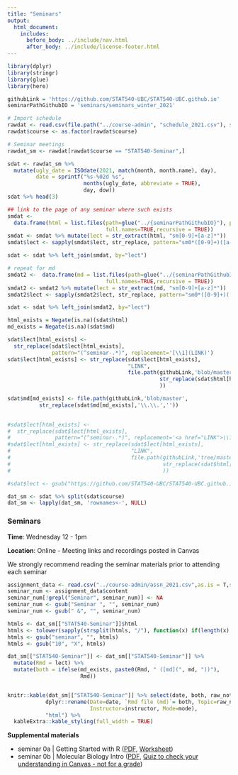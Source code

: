 ```yaml
---
title: "Seminars"
output:
  html_document:
    includes:
      before_body: ../include/nav.html
      after_body: ../include/license-footer.html
---
```



```r
library(dplyr)
library(stringr)
library(glue)
library(here)
```

```r
githubLink = 'https://github.com/STAT540-UBC/STAT540-UBC.github.io'
seminarPathGithubIO = 'seminars/seminars_winter_2021'

# Import schedule
rawdat <- read.csv(file.path("../course-admin", "schedule_2021.csv"), stringsAsFactors = FALSE, colClasses = list(course = 'factor', dow = 'factor'))
rawdat$course <- as.factor(rawdat$course)

# Seminar meetings 
rawdat_sm <- rawdat[rawdat$course == "STAT540-Seminar",]

sdat <- rawdat_sm %>%
  mutate(ugly_date = ISOdate(2021, match(month, month.name), day),
         date = sprintf("%s-%02d %s",
                        months(ugly_date, abbreviate = TRUE),
                        day, dow))
sdat %>% head(3)

## link to the page of any seminar where such exists
smdat <-
  data.frame(html = list.files(path=glue("../{seminarPathGithubIO}"), pattern = '^sm.*(\\.Rmd)$', 
                               full.names=TRUE,recursive = TRUE))
smdat <- smdat %>% mutate(lect = str_extract(html, "sm[0-9]+[a-z]*"))
smdat$lect <- sapply(smdat$lect, str_replace, pattern="sm0*([0-9]+)([a-z]*)", replacement="seminar-\\1\\2")

sdat <- sdat %>% left_join(smdat, by="lect")

# repeat for md
smdat2 <-  data.frame(md = list.files(path=glue("../{seminarPathGithubIO}"), pattern = '^sm.*(\\.md)$', 
                               full.names=TRUE,recursive = TRUE))
smdat2 <- smdat2 %>% mutate(lect = str_extract(md, "sm[0-9]+[a-z]*"))
smdat2$lect <- sapply(smdat2$lect, str_replace, pattern="sm0*([0-9]+)([a-z]*)", replacement="seminar-\\1\\2")

sdat <- sdat %>% left_join(smdat2, by="lect")

html_exists = Negate(is.na)(sdat$html)
md_exists = Negate(is.na)(sdat$md)

sdat$lect[html_exists] <-
  str_replace(sdat$lect[html_exists],
              pattern="(^seminar-.*)", replacement='[\\1](LINK)')
sdat$lect[html_exists] <- str_replace(sdat$lect[html_exists], 
                                      "LINK", 
                                      file.path(githubLink,'blob/master',
                                                str_replace(sdat$html[html_exists],'\\.\\.','')
                                                ))

sdat$md[md_exists] <- file.path(githubLink,'blob/master',
          str_replace(sdat$md[md_exists],'\\.\\.',''))
                                                

#sdat$lect[html_exists] <-
#  str_replace(sdat$lect[html_exists],
#              pattern="(^seminar-.*)", replacement='<a href="LINK">\\1</a>')
#sdat$lect[html_exists] <- str_replace(sdat$lect[html_exists], 
#                                      "LINK", 
#                                      file.path(githubLink,'tree/master',
#                                                str_replace(sdat$html[html_exists],'\\.\\.','')
#                                                ))

#sdat$lect <- gsub("https://github.com/STAT540-UBC/STAT540-UBC.github.io/blob/master/", "..", sdat$lect)

dat_sm <- sdat %>% split(sdat$course)
dat_sm <- lapply(dat_sm, 'rownames<-', NULL)
```


<!-- unholy hack to make following two tables less wide and the same wide -->
<style type="text/css">
table {
   max-width: 70%;
}
</style>

### Seminars

**Time**: Wednesday 12 - 1pm

**Location**: Online - Meeting links and recordings posted in Canvas

We strongly recommend reading the seminar materials prior to attending each seminar

```r
assignment_data <- read.csv("../course-admin/assn_2021.csv",as.is = T,sep = ",")
seminar_num <- assignment_data$content
seminar_num[!grepl("Seminar", seminar_num)] <- NA
seminar_num <- gsub("Seminar ", "", seminar_num)
seminar_num <- gsub(" &", "", seminar_num)

htmls <- dat_sm[["STAT540-Seminar"]]$html
htmls <- tolower(sapply(strsplit(htmls, "/"), function(x) if(length(x) > 1){x[[4]]}else{x}))
htmls <- gsub("seminar", "", htmls)
htmls <- gsub("10", "X", htmls)

dat_sm[["STAT540-Seminar"]] <- dat_sm[["STAT540-Seminar"]] %>% 
  mutate(Rmd = lect) %>%
  mutate(both = ifelse(md_exists, paste0(Rmd, " ([md](", md, "))"), 
                       Rmd))


knitr::kable(dat_sm[["STAT540-Seminar"]] %>% select(date, both, raw_notes, instructor, mode) %>%
            dplyr::rename(Date=date, `Rmd file (md)`= both, Topic=raw_notes, 
                          Instructor=instructor, Mode=mode), 
            "html") %>% 
  kableExtra::kable_styling(full_width = TRUE)
```

**Supplemental materials** 

  * seminar 0a | Getting Started with R ([PDF](https://github.com/STAT540-UBC/STAT540-UBC.github.io/blob/master/seminars/seminars_winter_2021/seminar0a/getting_started_with_R.pdf), [Worksheet](https://github.com/STAT540-UBC/STAT540-UBC.github.io/raw/master/seminars/seminars_winter_2021/seminar0a/Seminar%200a%20-%20Getting%20Started.docx))
  * seminar 0b | Molecular Biology Intro ([PDF](https://github.com/STAT540-UBC/STAT540-UBC.github.io/raw/master/seminars/seminars_legacy/sm01e_biology-intro-2017.pdf), [Quiz to check your understanding in Canvas - not for a grade](https://canvas.ubc.ca/courses/61673/assignments/785665))
  